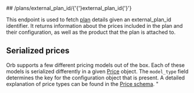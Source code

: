 
<MethodPill method="get" />
## /plans/external_plan_id/{'{'}external_plan_id{'}'}

This endpoint is used to fetch [plan](../guides/concepts##plan-and-price) details given an external_plan_id
identifier. It returns information about the prices included in the plan and their configuration, as well as
the product that the plan is attached to.

## Serialized prices
Orb supports a few different pricing models
out of the box. Each of these models is serialized differently in a given [Price](../guides/concepts#plan-and-price)
object. The `model_type` field determines the key for the configuration object that is present. A detailed explanation
of price types can be found in the [Price schema](../guides/concepts#plan-and-price). "
